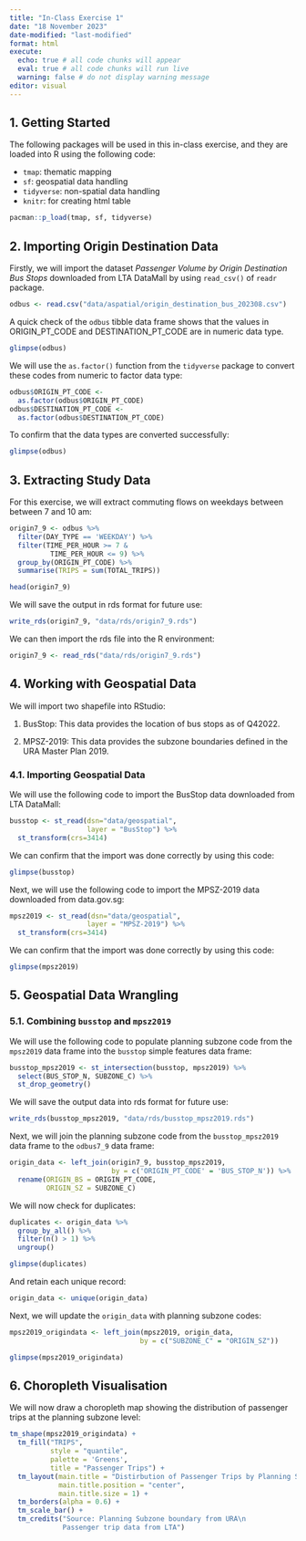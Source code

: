 ```yaml
---
title: "In-Class Exercise 1"
date: "18 November 2023"
date-modified: "last-modified"
format: html
execute: 
  echo: true # all code chunks will appear
  eval: true # all code chunks will run live
  warning: false # do not display warning message
editor: visual
---
```


## 1. Getting Started

The following packages will be used in this in-class exercise, and they are loaded into R using the following code:

-   `tmap`: thematic mapping
-   `sf`: geospatial data handling
-   `tidyverse`: non-spatial data handling
-   `knitr`: for creating html table

```r
pacman::p_load(tmap, sf, tidyverse)
```

## 2. Importing Origin Destination Data

Firstly, we will import the dataset *Passenger Volume by Origin Destination Bus Stops* downloaded from LTA DataMall by using `read_csv()` of `readr` package.

```r
odbus <- read.csv("data/aspatial/origin_destination_bus_202308.csv")
```

A quick check of the `odbus` tibble data frame shows that the values in ORIGIN_PT_CODE and DESTINATION_PT_CODE are in numeric data type.

```r
glimpse(odbus)
```

We will use the `as.factor()` function from the `tidyverse` package to convert these codes from numeric to factor data type:

```r
odbus$ORIGIN_PT_CODE <-
  as.factor(odbus$ORIGIN_PT_CODE) 
odbus$DESTINATION_PT_CODE <-
  as.factor(odbus$DESTINATION_PT_CODE)
```

To confirm that the data types are converted successfully:

```r
glimpse(odbus)
```

## 3. Extracting Study Data

For this exercise, we will extract commuting flows on weekdays between between 7 and 10 am:

```r
origin7_9 <- odbus %>%
  filter(DAY_TYPE == 'WEEKDAY') %>%
  filter(TIME_PER_HOUR >= 7 &
          TIME_PER_HOUR <= 9) %>%
  group_by(ORIGIN_PT_CODE) %>%
  summarise(TRIPS = sum(TOTAL_TRIPS))
```

```r
head(origin7_9)
```

We will save the output in rds format for future use:

```r
write_rds(origin7_9, "data/rds/origin7_9.rds")
```

We can then import the rds file into the R environment:

```r
origin7_9 <- read_rds("data/rds/origin7_9.rds")
```

## 4. Working with Geospatial Data

We will import two shapefile into RStudio:

1.  BusStop: This data provides the location of bus stops as of Q42022.

2.  MPSZ-2019: This data provides the subzone boundaries defined in the URA Master Plan 2019.

### 4.1. Importing Geospatial Data

We will use the following code to import the BusStop data downloaded from LTA DataMall:

```r
busstop <- st_read(dsn="data/geospatial",
                   layer = "BusStop") %>%
  st_transform(crs=3414)
```

We can confirm that the import was done correctly by using this code:

```r
glimpse(busstop)
```

Next, we will use the following code to import the MPSZ-2019 data downloaded from data.gov.sg:

```r
mpsz2019 <- st_read(dsn="data/geospatial",
                   layer = "MPSZ-2019") %>%
  st_transform(crs=3414)
```

We can confirm that the import was done correctly by using this code:

```r
glimpse(mpsz2019)
```

## 5. Geospatial Data Wrangling

### 5.1. Combining `busstop` and `mpsz2019`

We will use the following code to populate planning subzone code from the `mpsz2019` data frame into the `busstop` simple features data frame:

```r
busstop_mpsz2019 <- st_intersection(busstop, mpsz2019) %>%
  select(BUS_STOP_N, SUBZONE_C) %>%
  st_drop_geometry()
```

We will save the output data into rds format for future use:

```r
write_rds(busstop_mpsz2019, "data/rds/busstop_mpsz2019.rds")
```

Next, we will join the planning subzone code from the `busstop_mpsz2019` data frame to the `odbus7_9` data frame:

```r
origin_data <- left_join(origin7_9, busstop_mpsz2019,
                         by = c('ORIGIN_PT_CODE' = 'BUS_STOP_N')) %>%
  rename(ORIGIN_BS = ORIGIN_PT_CODE,
         ORIGIN_SZ = SUBZONE_C)
```

We will now check for duplicates:

```r
duplicates <- origin_data %>%
  group_by_all() %>%
  filter(n() > 1) %>%
  ungroup()
```

```r
glimpse(duplicates)
```

And retain each unique record:

```r
origin_data <- unique(origin_data)
```

Next, we will update the `origin_data` with planning subzone codes:

```r
mpsz2019_origindata <- left_join(mpsz2019, origin_data,
                                by = c("SUBZONE_C" = "ORIGIN_SZ"))
```

```r
glimpse(mpsz2019_origindata)
```

## 6. Choropleth Visualisation

We will now draw a choropleth map showing the distribution of passenger trips at the planning subzone level:

```r
tm_shape(mpsz2019_origindata) +
  tm_fill("TRIPS",
          style = "quantile",
          palette = 'Greens',
          title = "Passenger Trips") +
  tm_layout(main.title = "Distirbution of Passenger Trips by Planning Subzone Level",
            main.title.position = "center",
            main.title.size = 1) +
  tm_borders(alpha = 0.6) +
  tm_scale_bar() +
  tm_credits("Source: Planning Subzone boundary from URA\n
             Passenger trip data from LTA")
```
